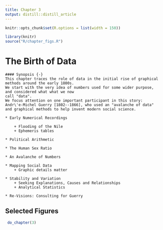```yaml
---
title: Chapter 3
output: distill::distill_article
---
```


<script src="https://ajax.googleapis.com/ajax/libs/jquery/3.1.1/jquery.min.js"></script>

<style>
.zoomDiv {
  opacity: 0;
  position: fixed;
  top: 50%;
  left: 50%;
  z-index: 50;
  transform: translate(-50%, -50%);
  box-shadow: 10px 10px 50px #888888;
  max-height:100%;
}

.zoomImg {
  width: 100%;
}
</style>


<script type="text/javascript">
  $(document).ready(function() {
    $('body').prepend("<div class=\"zoomDiv\"><img src=\"\" class=\"zoomImg\"></div>");
    // onClick function for all plots (img's)
    $('img:not(.zoomImg)').click(function() {
      $('.zoomImg').attr('src', $(this).attr('src'));
      $('.zoomDiv').css({opacity: '1', width: '55%'});
    });
    // onClick function for zoomImg
    $('img.zoomImg').click(function() {
      $('.zoomDiv').css({opacity: '0', width: '0%'});
    });
  });
</script>

```r
knitr::opts_chunk$set(R.options = list(width = 150))

library(knitr)
source("R/chapter_figs.R")
```
# The Birth of Data {#ch03-data}

```block
#### Synopsis {-}
This chapter traces the role of data in the initial rise of graphical methods around the early 1800s.
We start with the very idea of numbers used for some wider purpose, and considered what what we now
call "data".
We focus attention on one important participant in this story: Andr\'e-Michel Guerry [1802--1866], who used an "avalanche of data" and graphical methods to help invent modern social science.
```

```block

* Early Numerical Recordings 

	+ Flooding of the Nile 
	+ Ephemeris tables 

* Political Arithmetic 

* The Human Sex Ratio 

* An Avalanche of Numbers 

* Mapping Social Data 
	+ Graphic details matter 

* Stability and Variation 
	+ Seeking Explanations, Causes and Relationships 
	+ Analytical Statistics 

* Re-Visions: Consulting for Guerry 
```



## Selected Figures

```r
 do_chapter(3)
```
